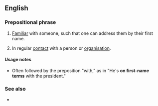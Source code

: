 ==English==

===Prepositional phrase===
{{en-PP|head=[[first name|first-name]] [[terms]]}}

# [[familiar|Familiar]] with someone, such that one can address them by their first name.
# {{lb|en|by extension|humorous}} In regular [[contact]] with a person or [[organisation]].
#: {{ux|en|My accountant was so bad I am now ''on first-name terms'' with the tax department.}}

====Usage notes====
* Often followed by the preposition "with," as in "He's '''on first-name terms''' with the president."

===See also===
* {{l|en|on a first-name basis}}